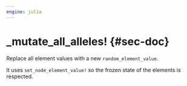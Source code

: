 ```yaml
---
engine: julia
---
```


# _mutate_all_alleles! {#sec-doc}
    

::: {.callout-note appearance="simple" title="docblock" collapse=false}    

Replace all element values with a new `random_element_value`.
 
It uses `set_node_element_value!` so the frozen state of the elements is respected.
 


:::
    

